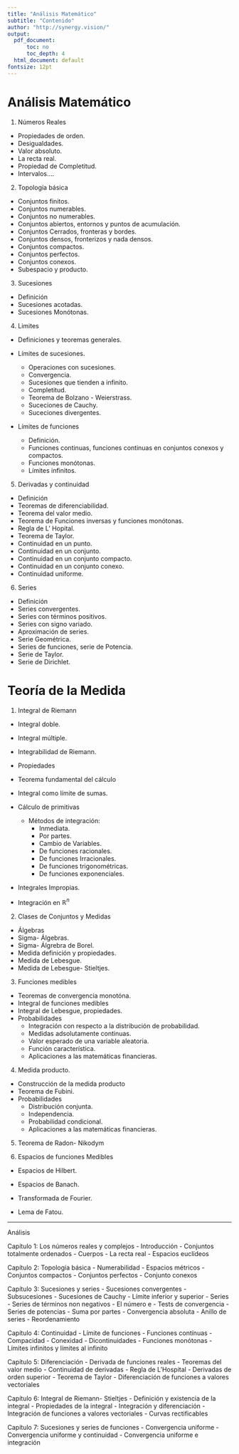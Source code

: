 ```yaml
---
title: "Análisis Matemático"
subtitle: "Contenido"
author: "http://synergy.vision/"
output:
  pdf_document:
      toc: no
      toc_depth: 4
  html_document: default
fontsize: 12pt
---
```


# Análisis Matemático

1) Números Reales

  - Propiedades de orden.
  - Desigualdades.
  - Valor absoluto.
  - La recta real.
  - Propiedad de Completitud.
  - Intervalos....
  
2) Topología básica

  - Conjuntos finitos.
  - Conjuntos numerables.
  - Conjuntos no numerables.
  - Conjuntos abiertos, entornos y puntos de acumulación.
  - Conjuntos Cerrados, fronteras y bordes.
  - Conjuntos densos, fronterizos y nada densos.
  - Conjuntos compactos.
  - Conjuntos perfectos.
  - Conjuntos conexos.
  - Subespacio y producto.
  
3) Sucesiones 
  
  - Definición 
  - Sucesiones acotadas.
  - Sucesiones Monótonas.
  
4) Limites
  
  - Definiciones y teoremas generales.
  
  - Límites de sucesiones.
  
    - Operaciones con sucesiones.
    - Convergencia.
    - Sucesiones que tienden a infinito.
    - Completitud.
    - Teorema de Bolzano - Weierstrass.
    - Suceciones de Cauchy.
    - Suceciones divergentes.
    
  - Límites de funciones
    -  Definición.
    - Funciones continuas, funciones continuas en conjuntos conexos y compactos.
    - Funciones monótonas.
    - Límites infinitos.
    
5) Derivadas y continuidad

  - Definición
  - Teoremas de diferenciabilidad.
  - Teorema del valor medio.
  - Teorema de Funciones inversas y funciones monótonas.
  - Regla de L' Hopital.
  - Teorema de Taylor.
  - Continuidad en un punto.
  - Continuidad en un conjunto.
  - Continuidad en un conjunto compacto.
  - Continuidad en un conjunto conexo.
  - Continuidad uniforme.
  
6) Series

  - Definición
  - Series convergentes.
  - Series con términos positivos.
  - Series con signo variado.
  - Aproximación de series.
  - Serie Geométrica.
  - Series de funciones, serie de Potencia.
  - Serie de Taylor.
  - Serie de Dirichlet.

# Teoría de la Medida

1) Integral de Riemann

  - Integral doble.
  - Integral múltiple.
  - Integrabilidad de Riemann.
  - Propiedades
  - Teorema fundamental del cálculo
  - Integral como límite de sumas.
  - Cálculo de primitivas
    - Métodos de integración:
      - Inmediata.
      - Por partes.
      - Cambio de Variables.
      - De funciones racionales.
      - De funciones Irracionales.
      - De funciones trigonométricas.
      - De funciones exponenciales.
  - Integrales Impropias.
  
  - Integración en $\mathbb{R}^n$
  
2) Clases de Conjuntos y Medidas

  - Álgebras
  - Sigma- Álgebras.
  - Sigma- Álgrebra de Borel.
  - Medida definición y propiedades.
  - Medida de Lebesgue.
  - Medida de Lebesgue- Stieltjes.  

3) Funciones medibles

  - Teoremas de convergencia monotóna.
  - Integral de funciones medibles
  - Integral de Lebesgue, propiedades.
  - Probabilidades
    - Integración con respecto a la distribución de probabilidad.
    - Medidas adsolutamente continuas.
    - Valor esperado de una variable aleatoria.
    - Función característica.
    - Aplicaciones a las matemáticas financieras.
  
4) Medida producto.

  - Construcción de la medida producto
  - Teorema de Fubini.
  - Probabilidades
    - Distribución conjunta.
    - Independencia.
    - Probabilidad condicional.
    - Aplicaciones a las matemáticas financieras.
    
5) Teorema de Radon- Nikodym
  
6) Espacios de funciones Medibles
  
  - Espacios de Hilbert.
  - Espacios de Banach.
  
  - Transformada de Fourier.
  
  - Lema de Fatou.
  
  
  
  
  
-----


Análisis

Capítulo 1: Los números reales y complejos
- Introducción
- Conjuntos totalmente ordenados
- Cuerpos
- La recta real
- Espacios euclídeos

Capítulo 2: Topología básica
- Numerabilidad
- Espacios métricos
- Conjuntos compactos
- Conjuntos perfectos
- Conjunto conexos

Capítulo 3: Sucesiones y series
- Sucesiones convergentes
- Subsucesiones
- Sucesiones de Cauchy
- Límite inferior y superior
- Series
- Series de términos non negativos
- El número e
- Tests de convergencia
- Series de potencias
- Suma por partes
- Convergencia absoluta
- Anillo de series
- Reordenamiento

Capítulo 4: Continuidad
- Límite de funciones
- Funciones contínuas 
- Compacidad
- Conexidad
- Dicontinuidades
- Funciones monótonas
- Límites infinitos y límites al infinito

Capítulo 5: Diferenciación
- Derivada de funciones reales
- Teoremas del valor medio
- Continuidad de derivadas
- Regla de L'Hospital
- Derivadas de orden superior
- Teorema de Taylor
- Diferenciación de funciones a valores vectoriales

Capítulo 6: Integral de Riemann- Stieltjes
- Definición y existencia de la integral
- Propiedades de la integral
- Integración y diferenciación
- Integración de funciones a valores vectoriales
- Curvas rectificables

Capítulo 7: Sucesiones y series de funciones
- Convergencia uniforme
- Convergencia uniforme y continuidad
- Convergencia uniforme e integración